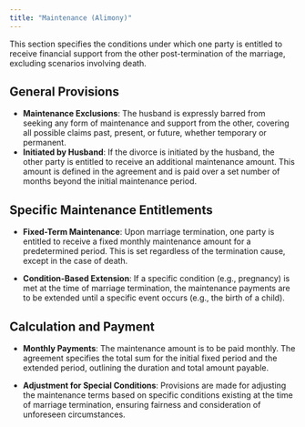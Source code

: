 ```yaml
---
title: "Maintenance (Alimony)"
---
```


This section specifies the conditions under which one party is entitled to receive financial support from the other post-termination of the marriage, excluding scenarios involving death.

## General Provisions

- **Maintenance Exclusions**: The husband is expressly barred from seeking any form of maintenance and support from the other, covering all possible claims past, present, or future, whether temporary or permanent.
- **Initiated by Husband**: If the divorce is initiated by the husband, the other party is entitled to receive an additional maintenance amount. This amount is defined in the agreement and is paid over a set number of months beyond the initial maintenance period.

## Specific Maintenance Entitlements

- **Fixed-Term Maintenance**: Upon marriage termination, one party is entitled to receive a fixed monthly maintenance amount for a predetermined period. This is set regardless of the termination cause, except in the case of death.

- **Condition-Based Extension**: If a specific condition (e.g., pregnancy) is met at the time of marriage termination, the maintenance payments are to be extended until a specific event occurs (e.g., the birth of a child).

## Calculation and Payment

- **Monthly Payments**: The maintenance amount is to be paid monthly. The agreement specifies the total sum for the initial fixed period and the extended period, outlining the duration and total amount payable.

- **Adjustment for Special Conditions**: Provisions are made for adjusting the maintenance terms based on specific conditions existing at the time of marriage termination, ensuring fairness and consideration of unforeseen circumstances.
